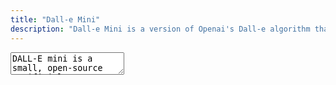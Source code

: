 ```yaml
---
title: "Dall-e Mini"
description: "Dall-e Mini is a version of Openai's Dall-e algorithm that is specifically designed to generate small, high-quality images."
---
```



<TextArea full align="center">
DALL-E mini is a small, open-source artificial intelligence (AI) system developed by OpenAI. It is based on the same technology as OpenAI's larger DALL-E model, but is designed to be more accessible and easier to use. The system is designed to generate images, text, and audio, based on text input.
</TextArea>


<Libraries title="DALL-E mini" description="Discover DALL-E mini">
  <Library
    name="DALL-E mini on Hugging Face"
    description="Gym is a standard API for reinforcement learning, and a diverse collection of reference environments"
    href="https://huggingface.co/spaces/dalle-mini/dalle-mini"
    language="Hugging Face"
  />
  <Library
    name="Craiyon"
    description="Formerly DALL-E mini"
    href="https://www.craiyon.com/"
    language="Page"
  />
  <Library
    name="DALL-E mini on GitHub"
    description="DALL-E mini python package and colab example"
    href="https://github.com/borisdayma/dalle-mini"
    language="GitHub"
    />

</Libraries>
